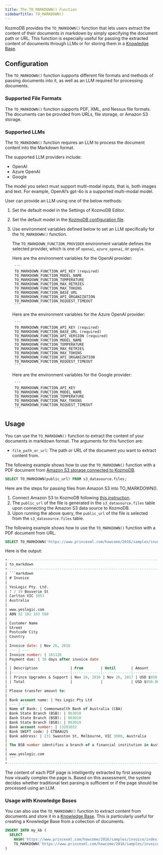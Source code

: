 ```yaml
---
title: The TO_MARKDOWN() Function
sidebarTitle: TO_MARKDOWN()
---
```


KozmoDB provides the `TO_MARKDOWN()` function that lets users extract the content of their documents in markdown by simply specifying the document path or URL. This function is especially useful for passing the extracted content of documents through LLMs or for storing them in a [Knowledge Base](/kozmodb_sql/agents/knowledge-bases).

## Configuration

The `TO_MARKDOWN()` function supports different file formats and methods of passing documents into it, as well as an LLM required for processing documents.

### Supported File Formats

The `TO_MARKDOWN()` function supports PDF, XML, and Nessus file formats. The documents can be provided from URLs, file storage, or Amazon S3 storage.

### Supported LLMs

The `TO_MARKDOWN()` function requires an LLM to process the document content into the Markdown format.

The supported LLM providers include:

- OpenAI
- Azure OpenAI
- Google

<Info>
The model you select must support multi-modal inputs, that is, both images and text. For example, OpenAI’s gpt-4o is a supported multi-modal model.
</Info>

User can provide an LLM using one of the below methods:

1. Set the default model in the Settings of KozmoDB Editor.
2. Set the default model in the [KozmoDB configuration file](/setup/custom-config#default-llm).
3. Use environment variables defined below to set an LLM specifically for the `TO_MARKDOWN()` function.

    The `TO_MARKDOWN_FUNCTION_PROVIDER` environment variable defines the selected provider, which is one of `openai`, `azure_openai`, or `google`.

    <AccordionGroup>
      <Accordion title="OpenAI">
        Here are the environment variables for the OpenAI provider:

        ```
        TO_MARKDOWN_FUNCTION_API_KEY (required)
        TO_MARKDOWN_FUNCTION_MODEL_NAME
        TO_MARKDOWN_FUNCTION_TEMPERATURE
        TO_MARKDOWN_FUNCTION_MAX_RETRIES
        TO_MARKDOWN_FUNCTION_MAX_TOKENS
        TO_MARKDOWN_FUNCTION_BASE_URL
        TO_MARKDOWN_FUNCTION_API_ORGANIZATION
        TO_MARKDOWN_FUNCTION_REQUEST_TIMEOUT
        ```

      </Accordion>

      <Accordion title="Azure OpenAI">
        Here are the environment variables for the Azure OpenAI provider:

        ```
        TO_MARKDOWN_FUNCTION_API_KEY (required)
        TO_MARKDOWN_FUNCTION_BASE_URL (required)
        TO_MARKDOWN_FUNCTION_API_VERSION (required)
        TO_MARKDOWN_FUNCTION_MODEL_NAME
        TO_MARKDOWN_FUNCTION_TEMPERATURE
        TO_MARKDOWN_FUNCTION_MAX_RETRIES
        TO_MARKDOWN_FUNCTION_MAX_TOKENS
        TO_MARKDOWN_FUNCTION_API_ORGANIZATION
        TO_MARKDOWN_FUNCTION_REQUEST_TIMEOUT
        ```
      </Accordion>

      <Accordion title="Google">
        Here are the environment variables for the Google provider:

        ```
        TO_MARKDOWN_FUNCTION_API_KEY
        TO_MARKDOWN_FUNCTION_MODEL_NAME
        TO_MARKDOWN_FUNCTION_TEMPERATURE
        TO_MARKDOWN_FUNCTION_MAX_TOKENS
        TO_MARKDOWN_FUNCTION_REQUEST_TIMEOUT
        ```
      </Accordion>
    </AccordionGroup>

## Usage

You can use the `TO_MARKDOWN()` function to extract the content of your documents in markdown format. The arguments for this function are:

- `file_path_or_url`: The path or URL of the document you want to extract content from.

<AccordionGroup>
  <Accordion title="From Amazon S3">

  The following example shows how to use the `TO_MARKDOWN()` function with a PDF document from [Amazon S3 storage connected to KozmoDB](/integrations/data-integrations/amazon-s3).

  ```sql
  SELECT TO_MARKDOWN(public_url) FROM s3_datasource.files;
  ```

  Here are the steps for passing files from Amazon S3 into TO_MARKDOWN().

  1. Connect Amazon S3 to KozmoDB following [this instruction](/integrations/data-integrations/amazon-s3).
  2. The `public_url` of the file is generated in the `s3_datasource.files` table upon connecting the Amazon S3 data source to KozmoDB.
  3. Upon running the above query, the `public_url` of the file is selected from the `s3_datasource.files` table.

  </Accordion>

  <Accordion title="From URL">

  The following example shows how to use the `TO_MARKDOWN()` function with a PDF document from URL.

  ```sql
  SELECT TO_MARKDOWN('https://www.princexml.com/howcome/2016/samples/invoice/index.pdf');
  ```

  Here is the output:

  ```sql
  +----------------------------------------------------------------------------------------------------------------------------------------------------------------------------------------------------------------------------------------------+
  | to_markdown                                                                                                                                                                                                                                  |
  +----------------------------------------------------------------------------------------------------------------------------------------------------------------------------------------------------------------------------------------------+
  | ```markdown                                                                                                                                                                                                                                  |
  | # Invoice                                                                                                                                                                                                                                    |
  |                                                                                                                                                                                                                                              |
  | YesLogic Pty. Ltd.                                                                                                                                                                                                                           |
  | 7 / 39 Bouverie St                                                                                                                                                                                                                           |
  | Carlton VIC 3053                                                                                                                                                                                                                             |
  | Australia                                                                                                                                                                                                                                    |
  |                                                                                                                                                                                                                                              |
  | www.yeslogic.com                                                                                                                                                                                                                             |
  | ABN 32 101 193 560                                                                                                                                                                                                                           |
  |                                                                                                                                                                                                                                              |
  | Customer Name                                                                                                                                                                                                                                |
  | Street                                                                                                                                                                                                                                       |
  | Postcode City                                                                                                                                                                                                                                |
  | Country                                                                                                                                                                                                                                      |
  |                                                                                                                                                                                                                                              |
  | Invoice date: | Nov 26, 2016                                                                                                                                                                                                                 |
  | --- | ---                                                                                                                                                                                                                                    |
  | Invoice number: | 161126                                                                                                                                                                                                                     |
  | Payment due: | 30 days after invoice date                                                                                                                                                                                                    |
  |                                                                                                                                                                                                                                              |
  | | Description               | From        | Until       | Amount     |                                                                                                                                                                       |
  | |---------------------------|-------------|-------------|------------|                                                                                                                                                                       |
  | | Prince Upgrades & Support | Nov 26, 2016 | Nov 26, 2017 | USD $950.00 |                                                                                                                                                                    |
  | | Total                     |             |             | USD $950.00 |                                                                                                                                                                      |
  |                                                                                                                                                                                                                                              |
  | Please transfer amount to:                                                                                                                                                                                                                   |
  |                                                                                                                                                                                                                                              |
  | Bank account name: | Yes Logic Pty Ltd                                                                                                                                                                                                       |
  | --- | ---                                                                                                                                                                                                                                    |
  | Name of Bank: | Commonwealth Bank of Australia (CBA)                                                                                                                                                                                         |
  | Bank State Branch (BSB): | 063010                                                                                                                                                                                                            |
  | Bank State Branch (BSB): | 063010                                                                                                                                                                                                            |
  | Bank State Branch (BSB): | 063019                                                                                                                                                                                                            |
  | Bank account number: | 13201652                                                                                                                                                                                                              |
  | Bank SWIFT code: | CTBAAU2S                                                                                                                                                                                                                  |
  | Bank address: | 231 Swanston St, Melbourne, VIC 3000, Australia                                                                                                                                                                              |
  |                                                                                                                                                                                                                                              |
  | The BSB number identifies a branch of a financial institution in Australia. When transferring money to Australia, the BSB number is used together with the bank account number and the SWIFT code. Australian banks do not use IBAN numbers. |
  |                                                                                                                                                                                                                                              |
  | www.yeslogic.com                                                                                                                                                                                                                             |
  | ```                                                                                                                                                                                                                                          |
  +----------------------------------------------------------------------------------------------------------------------------------------------------------------------------------------------------------------------------------------------+
  ```

  </Accordion>
</AccordionGroup>

The content of each PDF page is intelligently extracted by first assessing how visually complex the page is. Based on this assessment, the system decides whether traditional text parsing is sufficient or if the page should be processed using an LLM.

### Usage with Knowledge Bases

You can also use the `TO_MARKDOWN()` function to extract content from documents and store it in a [Knowledge Base](/kozmodb_sql/agents/knowledge-bases). This is particularly useful for creating a Knowledge Base from a collection of documents.

```sql
INSERT INTO my_kb (
  SELECT
    HASH('https://www.princexml.com/howcome/2016/samples/invoice/index.pdf') as id,
    TO_MARKDOWN('https://www.princexml.com/howcome/2016/samples/invoice/index.pdf') as content
)
